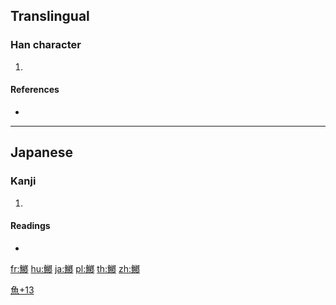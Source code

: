 {{character info/new}}
==Translingual==

===Han character===
{{Han char|rn=195|rad=魚|as=13|sn=24|four=|canj=NFVHL}}

# {{defn|Han|sort=魚13}}

====References====
* {{Han ref|kx=1479.261|dkj=46561|hdz=74712.061|uh=9C5C|ud=40028}}

----

==Japanese==

===Kanji===
{{ja-kanji|grade=|rs=魚13}}

# {{defn|lang=ja|sort=魚13}}

====Readings====
* {{ja-readings|on=[[きょう]] (kyō)|kun=}}

[[Category:Japanese-only CJKV Characters|魚+13]]

[[fr:鱜]]
[[hu:鱜]]
[[ja:鱜]]
[[pl:鱜]]
[[th:鱜]]
[[zh:鱜]]